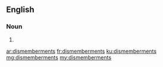 ==English==

===Noun===
{{head|en|plural}}

# {{plural of|dismemberment|lang=en}}

[[ar:dismemberments]]
[[fr:dismemberments]]
[[ku:dismemberments]]
[[mg:dismemberments]]
[[my:dismemberments]]